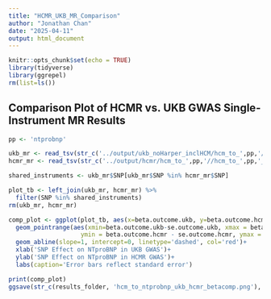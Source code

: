 ```yaml
---
title: "HCMR_UKB_MR_Comparison"
author: "Jonathan Chan"
date: "2025-04-11"
output: html_document
---
```


```r
knitr::opts_chunk$set(echo = TRUE)
library(tidyverse)
library(ggrepel)
rm(list=ls())
```


## Comparison Plot of HCMR vs. UKB GWAS Single-Instrument MR Results
```r
pp <- 'ntprobnp'

ukb_mr <- read_tsv(str_c('../output/ukb_noHarper_inclHCM/hcm_to_',pp,'/hcm_to_',pp,'_instrument_details.tsv')) %>% dplyr::rename('beta.outcome.ukb'='beta.outcome','se.outcome.ukb'='se.outcome') %>% select(SNP, beta.outcome.ukb, se.outcome.ukb)
hcmr_mr <- read_tsv(str_c('../output/hcmr/hcm_to_',pp,'//hcm_to_',pp,'_instrument_details.tsv')) %>% dplyr::rename('beta.outcome.hcmr'='beta.outcome','se.outcome.hcmr'='se.outcome') %>% select(SNP, beta.outcome.hcmr, se.outcome.hcmr)
```

```r
shared_instruments <- ukb_mr$SNP[ukb_mr$SNP %in% hcmr_mr$SNP]

plot_tb <- left_join(ukb_mr, hcmr_mr) %>%
  filter(SNP %in% shared_instruments)
rm(ukb_mr, hcmr_mr)

comp_plot <- ggplot(plot_tb, aes(x=beta.outcome.ukb, y=beta.outcome.hcmr))+
  geom_pointrange(aes(xmin=beta.outcome.ukb-se.outcome.ukb, xmax = beta.outcome.ukb+se.outcome.ukb,
                    ymin = beta.outcome.hcmr - se.outcome.hcmr, ymax = beta.outcome.hcmr+se.outcome.hcmr))+
  geom_abline(slope=1, intercept=0, linetype='dashed', col='red')+
  xlab('SNP Effect on NTproBNP in UKB GWAS')+
  ylab('SNP Effect on NTproBNP in HCMR GWAS')+
  labs(caption='Error bars reflect standard error')

print(comp_plot)
ggsave(str_c(results_folder, 'hcm_to_ntprobnp_ukb_hcmr_betacomp.png'), dpi=600)
```

